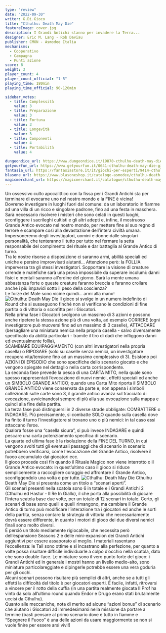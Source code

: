 ```yaml
---
type: "review"
date: "2022-09-30"
writer: G.Di.Gioco
title: "Cthulhu: Death May Die"
featureImage: cover.jpg
description: I Grandi Antichi stanno per invadere la Terra...
designer: Eric M. Lang - Rob Daviau
publisher: CMON - Asmodee Italia
mechanisms:
  - Cooperativo
  - Campagna
  - Punti azione
score: 8
weight: 3
player_count: 4
player_count_official: "1-5"
playing_time: 180min
playing_time_official: 90-120min

sidebar_votes:
  - title: Complessità
    value: 3
  - title: Preparazione
    value: 3
  - title: Fortuna
    value: 3
  - title: Longevità
    value: 3
  - title: Componenti
    value: 4
  - title: Portabilità
    value: 4

dungeondice_url: https://www.dungeondice.it/19870-cthulhu-death-may-die.html
getyourfun_url: https://www.getyourfun.it/0641-cthulhu-death-may-die-giochi-avventura.html
fantasia_url: https://fantasiastore.it/it/giochi-per-esperti/9414-cthulhu-death-may-die.html
blasone_url: https://www.blasoneshop.it/catalogo-asmodee/cthulhu-death-may-die-72-2476
magicmerchant_url: https://magicmerchant.it/catalogue/cthulhu-death-may-die-44697/
---
```


<Setting>
  Un ossessivo culto apocalittico con la fissa per i Grandi Antichi sta per
  terminare di evocarne uno nel nostro mondo e la FINE è vicina!
  <br />
  Dovremo investigare in luoghi fuori dal comune: da un laboratorio in fiamme ad
  una villa di un ricco e singolare padrone, fino ad una festa in maschera. Sarà
  necessario risolvere i misteri che sono celati in questi luoghi, sconfiggere i
  sacrileghi cultisti e gli altri adepti e, infine, il mostruoso Grande Antico
  evocato nel nostro mondo, per mettere fine al suo regno di terrore e scampare
  così alla devastazione dell’intera civiltà umana. Impersoneremo degli
  investigatori, uomini e donne dalle singolari personalità, che tenteranno il
  tutto per tutto nel fermare la setta responsabile del compimento del rituale e
  dar battaglia al Grande Antico di turno.
  <br />
  Tra le nostre risorse a disposizione ci saranno armi, abilità speciali ed
  uniche e persino improvvisati aiutanti… Attenzione però: la FOLLIA imperversa
  tra gli stessi investigatori. Sopportare la visione di creature orrende e
  malefiche sarà una prova impossibile da superare incolumi: danni fisici e
  mentali saranno all’ordine del giorno. Sarà la mente umana abbastanza forte o
  queste creature faranno breccia e faranno crollare anche i più impavidi sotto
  il peso della coscienza?
  <br />
  Le forze del Male sono vicine quindi… armi alla mano!
</Setting>

<img src="./game1.jpg" alt="Cthulhu: Death May Die" />

<Rules>
  Il gioco si svolge in un numero indefinito di Round che si susseguono finché
  non si verificano le condizioni di fine partita o di vittoria o sconfitta per
  i Giocatori.
  <br />
  Nella prima fase i Giocatori svolgono un massimo di 3 azioni e possono anche
  ripetere la stessa azione più di una volta, ad esempio CORRERE (ogni
  investigatore può muoversi fino ad un massimo di 3 caselle), ATTACCARE
  (bersagliare una miniatura nemica nella propria casella - salvo diversamente
  specificato da abilità particolari - tramite il tiro di dadi che infliggono
  danni ed eventualmente follia), <br />
  SCAMBIARE EQUIPAGGIAMENTO (con altri investigatori nella propria casella) o RIPOSARE
  (solo su caselle senza nemici, un investigatore recupera vita/tensione fino ad
  un massimo complessivo di 3). Esistono poi AZIONI DI EPISODIO che sono specifiche
  dello scenario giocato e che vengono spiegate nel dettaglio nella carta corrispondente.
  <br />
  La seconda fase prevede la pesca di una CARTA MITO, nella quale sono spesso rappresentati
  l’evocazione di nuovi nemici, effetti speciali ed anche un SIMBOLO GRANDE ANTICO;
  quando una Carta Mito riporta il SIMBOLO GRANDE ANTICO viene conservata da parte
  e, non appena i simboli collezionati sulle carte sono 3, il grande antico avanza
  sul tracciato di evocazione, avvicinandosi sempre di più alla sua evocazione sulla
  mappa e quindi alla fine della partita.
  <br />
  La terza fase può distinguersi in 2 diverse strade obbligate: COMBATTERE o INDAGARE.
  Più precisamente, si combatte SOLO quando sulla casella dove ha finito il turno
  l’investigatore si trovano uno o più nemici: in tal caso essi attaccano l’eroe.
  <br />
  Qualora fosse una “casella sicura”, si può invece INDAGARE e quindi pescare una
  carta potenziamento specifica di scenario.
  <br />
  La quarta ed ultima fase è la risoluzione della FINE DEL TURNO, in cui vengono
  svolti tutti gli eventuali passaggi che di scenario in scenario potrebbero verificarsi,
  come l'evocazione del Grande Antico, risolvere il fuoco accumulato dai giocatori
  ecc.
  <br />
  Il gioco procede così fin quando il Rituale Magico non viene interrotto o il Grande
  Antico evocato: in quest’ultimo caso il gioco si riduce semplicemente a raccogliere
  coraggio ed affrontare il Grande Antico, sconfiggendolo una volta e per tutte.
</Rules>

<img src="./game2.jpg" alt="Cthulhu: Death May Die" />

<Feedback>
  Cthulhu Death May Die si presenta come un titolo a “scenari aperti”.
  <br />
  Gli scenari presenti nella scatola sono 6 in totale e i Grandi Antichi 2
  (Cthulhu ed Hastur - Il Re In Giallo), il che porta alla possibilità di
  giocare l’intera scatola base due volte, per un totale di 12 scenari in
  totale. Certo, gli scenari di base sono quelli e quelli rimangono, ma cambiare
  il Grande Antico di turno può modificare l’interazione tra i giocatori ed
  anche le sorti della partita, senza contare la strategia di vittoria che
  necessariamente dovrà essere differente, in quanto i motori di gioco dei due
  diversi nemici finali sono molto diversi.
  <br />
  È perciò un titolo mediamente rigiocabile, che necessita però dell’espansione
  Seasons 2 e delle mini-expansion dei Grandi Antichi aggiuntivi per essere
  assaporato al meglio. I materiali rasentano l’eccellenza: le Tail sono ottime
  e si incastrano alla perfezione, per quanto a volte possa risultare difficile
  individuarle a colpo d’occhio nella scatola, dato che sono double-face. Le
  miniature sono il vero punto forte del gioco: i Grandi Antichi ed in generale
  i mostri hanno un livello medio-alto, sono miniature particolareggiate e
  dipingerle potrebbe essere una vera goduria per gli occhi.
  <br />
  Alcuni scenari possono risultare più semplici di altri, anche se a tutti gli
  effetti la difficoltà del titolo è per giocatori esperti. È facile, infatti,
  ritrovarsi a vincere per il rotto della cuffia (in una partita realmente
  giocata Il Prof ha vinto da solo all’ultimo round quando Endor e Drugo erano
  stati brutalmente uccisi da Cthulhu).
  <br />
  Quanto alle meccaniche, nota di merito ad alcune “azioni bonus” di scenario
  che aiutano i Giocatori ad immedesimarsi nella missione da portare a termine
  (basti pensare al primo scenario dove è tutto in fiamme e “Spegnere il Fuoco”
  è una delle azioni da usare maggiormente se non si vuole finire per essere
  arsi vivi!)
</Feedback>

<Instagram id="CjIHV7ZjvFO" />
